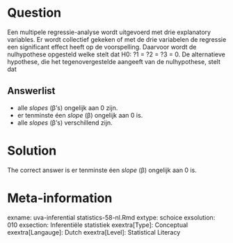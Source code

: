 Question
========

Een multipele regressie-analyse wordt uitgevoerd met drie explanatory variables. Er wordt collectief gekeken of met de drie variabelen de regressie een significant effect heeft op de voorspelling. Daarvoor wordt de nulhypothese opgesteld welke stelt dat H0: ?1 = ?2 = ?3 = 0. De alternatieve hypothese, die het tegenovergestelde aangeeft van de nulhypothese, stelt dat 

Answerlist
----------
* alle *slopes* (&beta;'s) ongelijk aan 0 zijn.
* er tenminste éen *slope* (&beta;) ongelijk aan 0 is.
* alle *slopes* (&beta;'s) verschillend zijn.

Solution
========

The correct answer is  er tenminste éen *slope* (&beta;) ongelijk aan 0 is. 

Meta-information
================
exname: uva-inferential statistics-58-nl.Rmd 
extype: schoice 
exsolution: 010 
exsection: Inferentiële statistiek 
exextra[Type]: Conceptual
exextra[Langauge]: Dutch 
exextra[Level]: Statistical Literacy